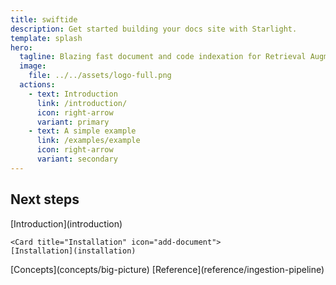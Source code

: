 ```yaml
---
title: swiftide
description: Get started building your docs site with Starlight.
template: splash
hero:
  tagline: Blazing fast document and code indexation for Retrieval Augmented Generation
  image:
    file: ../../assets/logo-full.png
  actions:
    - text: Introduction
      link: /introduction/
      icon: right-arrow
      variant: primary
    - text: A simple example
      link: /examples/example
      icon: right-arrow
      variant: secondary
---
```



## Next steps

<CardGrid stagger>
	<Card title="Introduction" icon="pencil">
    [Introduction](introduction)
  </Card>

    <Card title="Installation" icon="add-document">
    [Installation](installation)

  </Card>
	<Card title="Concepts" icon="setting">
    [Concepts](concepts/big-picture)
  </Card>
	<Card title="Reference" icon="open-book">
    [Reference](reference/ingestion-pipeline)
  </Card>
</CardGrid>
